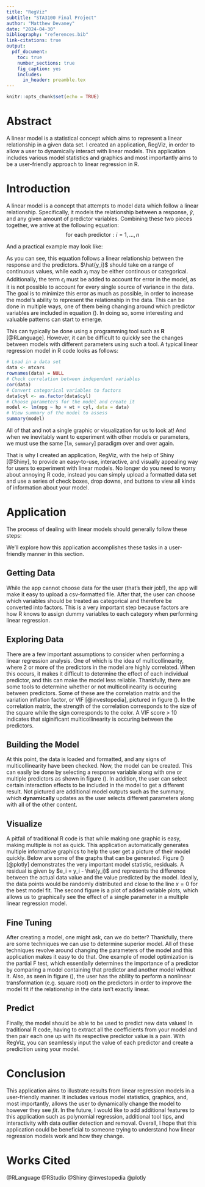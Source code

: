 ```yaml
---
title: "RegViz"
subtitle: "STA3100 Final Project"
author: "Matthew Devaney"
date: "2024-04-30"
bibliography: "references.bib"
link-citations: true
output:
  pdf_document:
    toc: true
    number_sections: true
    fig_caption: yes
    includes:
      in_header: preamble.tex
---
```


```r
knitr::opts_chunk$set(echo = TRUE)
```

\newpage

# Abstract

A linear model is a statistical concept which aims to represent a linear relationship in a given data set. I created an application, RegViz, in order to allow a user to dynamically interact with linear models. This application includes various model statistics and graphics and most importantly aims to be a user-friendly approach to linear regression in R.

# Introduction

A linear model is a concept that attempts to model data which follow a linear relationship. Specifically, it models the relationship between a response, $\hat{y}$, and any given amount of predictor variables. Combining these two pieces together, we arrive at the following equation:
\begin{equation}\label{linear}
    \Large
    \hat{y_i} = \beta_0 + \beta_1x_{i1} + ... + \beta_kx_{ik} + \epsilon_i
\end{equation} $$\text{for each predictor}: i = 1, ..., n$$

And a practical example may look like:

\begin{figure}
    \centering
    \includegraphics{../img/Equation.png}
    \caption{Created with RegViz}
    \label{fig:equation}
\end{figure}

As you can see, this equation follows a linear relationship between the response and the predictors. $\hat{y_i}$ should take on a range of continuous values, while each $x_i$ may be either continous or categorical. Additionally, the term $\epsilon_i$ must be added to account for error in the model, as it is not possible to account for every single source of variance in the data. The goal is to minimize this error as much as possible, in order to increase the model's ability to represent the relationship in the data. This can be done in multiple ways, one of them being changing around which predictor variables are included in equation (\ref{linear}). In doing so, some interesting and valuable patterns can start to emerge.

This can typically be done using a programming tool such as **R** [@RLanguage]. However, it can be difficult to quickly see the changes between models with different parameters using such a tool. A typical linear regression model in R code looks as follows:

```r
# Load in a data set
data <- mtcars
rownames(data) = NULL
# Check correlation between independent variables
cor(data)
# Convert categorical variables to factors
data$cyl <- as.factor(data$cyl)
# Choose parameters for the model and create it
model <- lm(mpg ~ hp + wt + cyl, data = data)
# View summary of the model to assess
summary(model)
```

All of that and not a single graphic or visualization for us to look at! And when we inevitably want to experiment with other models or parameters, we must use the same [`lm`, `summary`] paradigm over and over again.

That is why I created an application, RegViz, with the help of Shiny [@Shiny], to provide an easy-to-use, interactive, and visually appealing way for users to experiment with linear models. No longer do you need to worry about annoying R code, instead you can simply upload a formatted data set and use a series of check boxes, drop downs, and buttons to view all kinds of information about your model.

# Application

The process of dealing with linear models should generally follow these steps:

\begin{figure}
    \centering
    \includegraphics{../img/Picture1.png}
    \caption{Steps of creating a linear model}
    \label{fig:diagram}
\end{figure}

We'll explore how this application accomplishes these tasks in a user-friendly manner in this section.

## Getting Data

While the app cannot choose data for the user (that's their job!), the app will make it easy to upload a csv-formatted file. After that, the user can choose which variables should be treated as categorical and therefore be converted into factors. This is a very important step because factors are how R knows to assign dummy variables to each category when performing linear regression.

## Exploring Data

There are a few important assumptions to consider when performing a linear regression analysis. One of which is the idea of multicollinearity, where 2 or more of the predictors in the model are highly correlated. When this occurs, it makes it difficult to determine the effect of each individual predictor, and this can make the model less reliable. Thankfully, there are some tools to determine whether or not multicollinearity is occuring between predictors. Some of these are the correlation matrix and the variation inflation factor, or VIF [@investopedia], pictured in figure (\ref{fig:explore}). In the correlation matrix, the strength of the correlation corresponds to the size of the square while the sign corresponds to the color. A VIF score $>$ 10 indicates that siginificant multicollinearity is occuring between the predictors.

\begin{figure}
    \centering
    \includegraphics{../img/GetData.png}
    \caption{Choosing data and factors}
    \label{fig:get}
\end{figure}

\begin{figure}
    \centering
    \includegraphics{../img/ExploreData.png}
    \caption{Viewing multicollinearity}
    \label{fig:explore}
\end{figure}

## Building the Model

At this point, the data is loaded and formatted, and any signs of multicollinearity have been checked. Now, the model can be created. This can easily be done by selecting a response variable along with one or multiple predictors as shown in figure (\ref{fig:build}). In addition, the user can select certain interaction effects to be included in the model to get a different result. Not pictured are additional model outputs such as the summary, which **dynamically** updates as the user selects different parameters along with all of the other content.

\begin{figure}
    \centering
    \includegraphics{../img/Build.png}
    \caption{Choosing model parameters}
    \label{fig:build}
\end{figure}

## Visualize

A pitfall of traditional R code is that while making one graphic is easy, making multiple is not as quick. This application automatically generates multiple informative graphics to help the user get a picture of their model quickly. Below are some of the graphs that can be generated. Figure (\ref{fig:residuals}) [@plotly] demonstrates the very important model statistic, residuals. A residual is given by $e_i = y_i - \hat{y_i}$ and represents the difference between the actual data value and the value predicted by the model. Ideally, the data points would be randomly distributed and close to the line $x = 0$ for the best model fit. The second figure is a plot of added variable plots, which allows us to graphically see the effect of a single parameter in a multiple linear regression model.

\begin{figure}
    \centering
    \includegraphics{../img/Residuals.png}
    \caption{Residuals of a linear regression model}
    \label{fig:residuals}
\end{figure}

\begin{figure}
    \centering
    \includegraphics{../img/AddedVariable.png}
    \caption{Four added variable plots}
    \label{fig:added}
\end{figure}

## Fine Tuning

After creating a model, one might ask, can we do better? Thankfully, there are some techniques we can use to determine superior model. All of these techniques revolve around changing the parameters of the model and this application makes it easy to do that. One example of model optimization is the partial F test, which essentially determines the importance of a predictor by comparing a model containing that predictor and another model without it. Also, as seen in figure (\ref{fig:get}), the user has the ability to perform a nonlinear transformation (e.g. square root) on the predictors in order to improve the model fit if the relationship in the data isn't exactly linear.

\begin{figure}
    \centering
    \includegraphics{../img/PartialF.png}
    \caption{Results of a partial F test}
    \label{fig:partialf}
\end{figure}

## Predict

Finally, the model should be able to be used to predict new data values! In traditional R code, having to extract all the coefficients from your model and then pair each one up with its respective predictor value is a pain. With RegViz, you can seamlessly input the value of each predictor and create a predicition using your model.

\begin{figure}
    \centering
    \includegraphics{../img/Predict.png}
    \caption{Predicting the response with 3 predictors}
    \label{fig:predict}
\end{figure}

\newpage

# Conclusion

This application aims to illustrate results from linear regression models in a user-friendly manner. It includes various model statistics, graphics, and, most importantly, allows the user to dynamically change the model to however they see *fit*. In the future, I would like to add additional features to this application such as polynomial regression, additional tool tips, and interactivity with data outlier detection and removal. Overall, I hope that this application could be beneficial to someone trying to understand how linear regression models work and how they change.

# Works Cited

@RLanguage
@RStudio
@Shiny
@investopedia
@plotly
